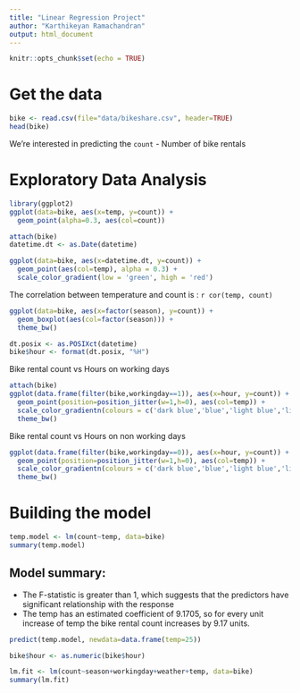 ---
title: "Linear Regression Project"
author: "Karthikeyan Ramachandran"
output: html_document
---

```{r setup, include=FALSE}
knitr::opts_chunk$set(echo = TRUE)
```

# Get the data
```{r}
bike <- read.csv(file="data/bikeshare.csv", header=TRUE)
head(bike)
```

We're interested in predicting the `count` - Number of bike rentals

# Exploratory Data Analysis

```{r}
library(ggplot2)
ggplot(data=bike, aes(x=temp, y=count)) +
  geom_point(alpha=0.3, aes(col=count))
```

```{r}
attach(bike)
datetime.dt <- as.Date(datetime)

ggplot(data=bike, aes(x=datetime.dt, y=count)) +
  geom_point(aes(col=temp), alpha = 0.3) +
  scale_color_gradient(low = 'green', high = 'red')
```

The correlation between temperature and count is : `r cor(temp, count)`

```{r}
ggplot(data=bike, aes(x=factor(season), y=count)) +
  geom_boxplot(aes(col=factor(season))) +
  theme_bw()
```

```{r}
dt.posix <- as.POSIXct(datetime)
bike$hour <- format(dt.posix, "%H")
```

Bike rental count vs Hours on working days

```{r}
attach(bike)
ggplot(data.frame(filter(bike,workingday==1)), aes(x=hour, y=count)) +
  geom_point(position=position_jitter(w=1,h=0), aes(col=temp)) +
  scale_color_gradientn(colours = c('dark blue','blue','light blue','light green','yellow','orange','red')) +
  theme_bw()
```

Bike rental count vs Hours on non working days

```{r}
ggplot(data.frame(filter(bike,workingday==0)), aes(x=hour, y=count)) +
  geom_point(position=position_jitter(w=1,h=0), aes(col=temp)) +
  scale_color_gradientn(colours = c('dark blue','blue','light blue','light green','yellow','orange','red')) +
  theme_bw()
```

# Building the model

```{r}
temp.model <- lm(count~temp, data=bike)
summary(temp.model)
```

## Model summary:
* The F-statistic is greater than 1, which suggests that the predictors have significant relationship with the response
* The temp has an estimated coefficient of 9.1705, so for every unit increase of temp the bike rental count increases by 9.17 units.

```{r}
predict(temp.model, newdata=data.frame(temp=25))
```

```{r}
bike$hour <- as.numeric(bike$hour)
```

```{r}
lm.fit <- lm(count~season+workingday+weather+temp, data=bike)
summary(lm.fit)
```

